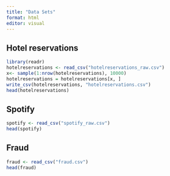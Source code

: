 ```yaml
---
title: "Data Sets"
format: html
editor: visual
---
```


## Hotel reservations

```r
library(readr)
hotelreservations <- read_csv("hotelreservations_raw.csv")
x<- sample(1:nrow(hotelreservations), 10000)
hotelreservations = hotelreservations[x, ]
write_csv(hotelreservations, "hotelreservations.csv")
head(hotelreservations)
```

## Spotify

```r
spotify <- read_csv("spotify_raw.csv")
head(spotify)
```

## Fraud

```r
fraud <- read_csv("fraud.csv")
head(fraud)
```
